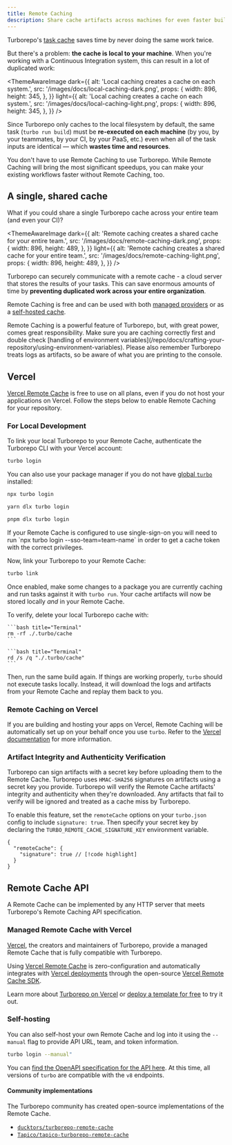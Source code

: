 ```yaml
---
title: Remote Caching
description: Share cache artifacts across machines for even faster builds.
---
```



Turborepo's [task cache](/repo/docs/crafting-your-repository/caching) saves time by never doing the same work twice.

But there's a problem: **the cache is local to your machine**. When you're working with a Continuous Integration system, this can result in a lot of duplicated work:

<ThemeAwareImage
  dark={{
    alt: 'Local caching creates a cache on each system.',
    src: '/images/docs/local-caching-dark.png',
    props: {
      width: 896,
      height: 345,
    },
  }}
  light={{
    alt: 'Local caching creates a cache on each system.',
    src: '/images/docs/local-caching-light.png',
    props: {
      width: 896,
      height: 345,
    },
  }}
/>

Since Turborepo only caches to the local filesystem by default, the same task (`turbo run build`) must be **re-executed on each machine** (by you, by your teammates, by your CI, by your PaaS, etc.) even when all of the task inputs are identical — which **wastes time and resources**.

<Callout type="good-to-know">
  You don't have to use Remote Caching to use Turborepo. While Remote Caching
  will bring the most significant speedups, you can make your existing workflows
  faster without Remote Caching, too.
</Callout>

## A single, shared cache

What if you could share a single Turborepo cache across your entire team (and even your CI)?

<ThemeAwareImage
  dark={{
    alt: 'Remote caching creates a shared cache for your entire team.',
    src: '/images/docs/remote-caching-dark.png',
    props: {
      width: 896,
      height: 489,
    },
  }}
  light={{
    alt: 'Remote caching creates a shared cache for your entire team.',
    src: '/images/docs/remote-caching-light.png',
    props: {
      width: 896,
      height: 489,
    },
  }}
/>

Turborepo can securely communicate with a remote cache - a cloud server that stores the results of your tasks. This can save enormous amounts of time by **preventing duplicated work across your entire organization**.

Remote Caching is free and can be used with both [managed providers](https://turbo.build/repo/docs/core-concepts/remote-caching#managed-remote-cache-with-vercel) or as a [self-hosted cache](https://turbo.build/repo/docs/core-concepts/remote-caching#self-hosting).

<Callout>
  Remote Caching is a powerful feature of Turborepo, but, with great power,
  comes great responsibility. Make sure you are caching correctly first and
  double check [handling of environment
  variables](/repo/docs/crafting-your-repository/using-environment-variables).
  Please also remember Turborepo treats logs as artifacts, so be aware of what
  you are printing to the console.
</Callout>

## Vercel

[Vercel Remote Cache](https://vercel.com/docs/monorepos/remote-caching) is free to use on all plans, even if you do not host your applications on Vercel. Follow the steps below to enable Remote Caching for your repository.

### For Local Development

To link your local Turborepo to your Remote Cache, authenticate the Turborepo CLI with your Vercel account:

```bash title="Terminal"
turbo login
```

You can also use your package manager if you do not have [global `turbo`](/repo/docs/getting-started/installation#global-installation) installed:

<PackageManagerTabs>
<Tab>

```bash title="Terminal"
npx turbo login
```

</Tab>

<Tab>

```bash title="Terminal"
yarn dlx turbo login
```

</Tab>

<Tab>

```bash title="Terminal"
pnpm dlx turbo login
```

</Tab>
</PackageManagerTabs>

<Callout>
  If your Remote Cache is configured to use single-sign-on you will need to run
  `npx turbo login --sso-team=team-name` in order to get a cache token with the
  correct privileges.
</Callout>

Now, link your Turborepo to your Remote Cache:

```bash title="Terminal"
turbo link
```

Once enabled, make some changes to a package you are currently caching and run tasks against it with `turbo run`.
Your cache artifacts will now be stored locally _and_ in your Remote Cache.

To verify, delete your local Turborepo cache with:

<PlatformTabs>
  <Tab>

    ```bash title="Terminal"
    rm -rf ./.turbo/cache
    ```

  </Tab>
  <Tab>

    ```bash title="Terminal"
    rd /s /q "./.turbo/cache"
    ```

  </Tab>
</PlatformTabs>

Then, run the same build again. If things are working properly, `turbo` should not execute tasks locally. Instead, it will download the logs and artifacts from your Remote Cache and replay them back to you.

### Remote Caching on Vercel

If you are building and hosting your apps on Vercel, Remote Caching will be automatically set up on your behalf once you use `turbo`. Refer to the [Vercel documentation](https://vercel.com/docs/concepts/monorepos/remote-caching?utm_source=turbo.build&utm_medium=referral&utm_campaign=docs-link) for more information.

### Artifact Integrity and Authenticity Verification

Turborepo can sign artifacts with a secret key before uploading them to the Remote Cache. Turborepo uses `HMAC-SHA256` signatures on artifacts using a secret key you provide.
Turborepo will verify the Remote Cache artifacts' integrity and authenticity when they're downloaded.
Any artifacts that fail to verify will be ignored and treated as a cache miss by Turborepo.

To enable this feature, set the `remoteCache` options on your `turbo.json` config to include `signature: true`. Then specify your secret key by declaring the `TURBO_REMOTE_CACHE_SIGNATURE_KEY` environment variable.

```jsonc title="./turbo.json"
{
  "remoteCache": {
    "signature": true // [!code highlight]
  }
}
```

## Remote Cache API

A Remote Cache can be implemented by any HTTP server that meets Turborepo's Remote Caching API specification.

### Managed Remote Cache with Vercel

[Vercel](https://vercel.com), the creators and maintainers of Turborepo, provide a managed Remote Cache that is fully compatible with Turborepo.

Using [Vercel Remote Cache](https://vercel.com/docs/monorepos/remote-caching) is zero-configuration and automatically integrates with [Vercel deployments](https://vercel.com/docs/deployments/overview) through the open-source [Vercel Remote Cache SDK](https://github.com/vercel/remote-cache).

Learn more about [Turborepo on Vercel](https://vercel.com/docs/monorepos/turborepo) or [deploy a template for free](https://vercel.com/templates?search=turborepo) to try it out.

### Self-hosting

You can also self-host your own Remote Cache and log into it using the `--manual` flag to provide API URL, team, and token information.

```bash title="Terminal"
turbo login --manual"
```

You can [find the OpenAPI specification for the API here](/api/remote-cache-spec). At this time, all versions of `turbo` are compatible with the `v8` endpoints.

#### Community implementations

The Turborepo community has created open-source implementations of the Remote Cache.

- [`ducktors/turborepo-remote-cache`](https://github.com/ducktors/turborepo-remote-cache)
- [`Tapico/tapico-turborepo-remote-cache`](https://github.com/Tapico/tapico-turborepo-remote-cache)
